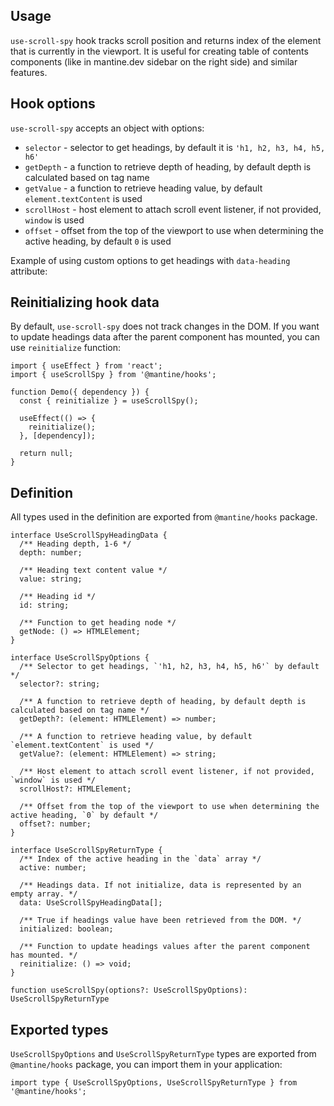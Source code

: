 

## Usage

`use-scroll-spy` hook tracks scroll position and returns index of the
element that is currently in the viewport. It is useful for creating
table of contents components (like in mantine.dev sidebar on the right side)
and similar features.

<Demo data={HooksDemos.useScrollSpyUsage} />

## Hook options

`use-scroll-spy` accepts an object with options:

- `selector` - selector to get headings, by default it is `'h1, h2, h3, h4, h5, h6'`
- `getDepth` - a function to retrieve depth of heading, by default depth is calculated based on tag name
- `getValue` - a function to retrieve heading value, by default `element.textContent` is used
- `scrollHost` - host element to attach scroll event listener, if not provided, `window` is used
- `offset` - offset from the top of the viewport to use when determining the active heading, by default `0` is used

Example of using custom options to get headings with `data-heading` attribute:

<Demo data={HooksDemos.useScrollSpySelector} />

## Reinitializing hook data

By default, `use-scroll-spy` does not track changes in the DOM. If you want
to update headings data after the parent component has mounted, you can use
`reinitialize` function:

```tsx
import { useEffect } from 'react';
import { useScrollSpy } from '@mantine/hooks';

function Demo({ dependency }) {
  const { reinitialize } = useScrollSpy();

  useEffect(() => {
    reinitialize();
  }, [dependency]);

  return null;
}
```

## Definition

All types used in the definition are exported from `@mantine/hooks` package.

```tsx
interface UseScrollSpyHeadingData {
  /** Heading depth, 1-6 */
  depth: number;

  /** Heading text content value */
  value: string;

  /** Heading id */
  id: string;

  /** Function to get heading node */
  getNode: () => HTMLElement;
}

interface UseScrollSpyOptions {
  /** Selector to get headings, `'h1, h2, h3, h4, h5, h6'` by default */
  selector?: string;

  /** A function to retrieve depth of heading, by default depth is calculated based on tag name */
  getDepth?: (element: HTMLElement) => number;

  /** A function to retrieve heading value, by default `element.textContent` is used */
  getValue?: (element: HTMLElement) => string;

  /** Host element to attach scroll event listener, if not provided, `window` is used */
  scrollHost?: HTMLElement;

  /** Offset from the top of the viewport to use when determining the active heading, `0` by default */
  offset?: number;
}

interface UseScrollSpyReturnType {
  /** Index of the active heading in the `data` array */
  active: number;

  /** Headings data. If not initialize, data is represented by an empty array. */
  data: UseScrollSpyHeadingData[];

  /** True if headings value have been retrieved from the DOM. */
  initialized: boolean;

  /** Function to update headings values after the parent component has mounted. */
  reinitialize: () => void;
}

function useScrollSpy(options?: UseScrollSpyOptions): UseScrollSpyReturnType
```

## Exported types

`UseScrollSpyOptions` and `UseScrollSpyReturnType` types are exported from `@mantine/hooks` package,
you can import them in your application:

```tsx
import type { UseScrollSpyOptions, UseScrollSpyReturnType } from '@mantine/hooks';
```
